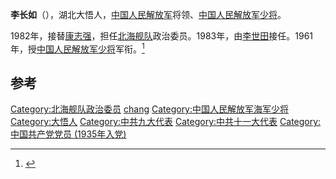 '''李长如'''（{{bd|1918年||2002年|catIdx=}}），湖北大悟人，[[中国人民解放军|中国人民解放军]]将领、[[中国人民解放军少将|中国人民解放军少将]]。

1982年，接替[[康志强|康志强]]，担任[[北海舰队|北海舰队]]政治委员。1983年，由[[李世田|李世田]]接任。1961年，授[[中国人民解放军少将|中国人民解放军少将]]军衔。<ref>{{cite web |title=追忆原国家海洋局政委李长如将军 |url=https://www.1921.org.cn/post.html?id=5cac814f30011459eb97a97e |website=www.1921.org.cn |accessdate=2020-03-14 |archive-date=2020-10-15 |archive-url=https://web.archive.org/web/20201015195620/https://www.1921.org.cn/post.html?id=5cac814f30011459eb97a97e |dead-url=no }}</ref>

== 参考 ==
{{reflist}}
{{start box}}
{{s-mil}}
{{succession box|[[康志强|康志强]]|[[李世田|李世田]]|[[中国人民解放军|中国人民解放军]][[北海舰队|北海舰队]]政治委员|1982年1月-1983年8月}}
{{end box}}
{{中国军事人物小作品}}
{{DEFAULTSORT:li changru}}
[[Category:北海舰队政治委员|Category:北海舰队政治委员]]
[[Category:李姓|chang]]
[[Category:中国人民解放军海军少将|Category:中国人民解放军海军少将]]
[[Category:大悟人|Category:大悟人]]
[[Category:中共九大代表|Category:中共九大代表]]
[[Category:中共十一大代表|Category:中共十一大代表]]
[[Category:中国共产党党员_(1935年入党)|Category:中国共产党党员 (1935年入党)]]